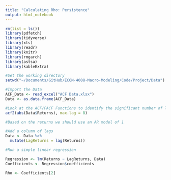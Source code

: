 ```yaml
---
title: "Calculating Rho: Persistence"
output: html_notebook
---
```


```r
rm(list = ls())
library(pdfetch)
library(tidyverse)
library(xts)
library(readr)
library(knitr)
library(rmgarch)
library(astsa)
library(kableExtra)

#Set the working directory 
setwd("~/Documents/GitHub/ECON-4008-Macro-Modeling/Code/Project/Data")

#Import the Data
ACF_Data <- read_excel("ACF Data.xlsx")
Data <- as.data.frame(ACF_Data)

#Look at the ACF/PACF Functions to identify the significant number of lags
acf2(abs(Data$Returns), max.lag = 8)

#Based on the returns we should use an AR model of 1 

#Add a column of lags 
Data <- Data %>% 
  mutate(LagReturns = lag(Returns))

#Run a simple linear regression 

Regression <- lm(Returns ~ LagReturns, Data)
Coefficients <- Regression$coefficients

Rho <- Coefficients[2]
```

